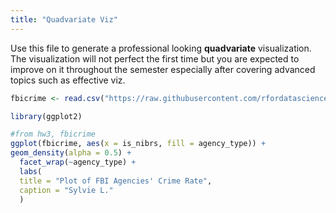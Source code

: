 ```yaml
---
title: "Quadvariate Viz"
---
```


Use this file to generate a professional looking **quadvariate** visualization.  The visualization will not perfect the first time but you are expected to improve on it throughout the semester especially after covering advanced topics such as effective viz.


```r
fbicrime <- read.csv("https://raw.githubusercontent.com/rfordatascience/tidytuesday/main/data/2025/2025-02-18/agencies.csv")

library(ggplot2)

#from hw3, fbicrime
ggplot(fbicrime, aes(x = is_nibrs, fill = agency_type)) +
geom_density(alpha = 0.5) +
  facet_wrap(~agency_type) +
  labs(
  title = "Plot of FBI Agencies' Crime Rate",
  caption = "Sylvie L."
  )


```
